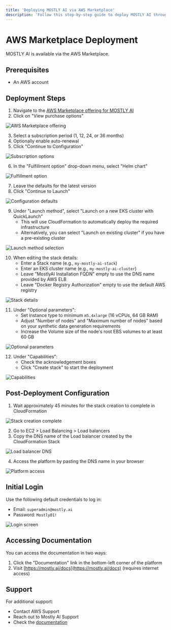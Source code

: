 ```yaml
---
title: 'Deploying MOSTLY AI via AWS Marketplace'
description: 'Follow this step-by-step guide to deploy MOSTLY AI through AWS Marketplace. You will learn how to subscribe to the software, configure the setup, and access the platform once deployment is complete.'
---
```



# AWS Marketplace Deployment

MOSTLY AI is available via the AWS Marketplace.

## Prerequisites

- An AWS account

## Deployment Steps

1. Navigate to the [AWS Marketplace offering for MOSTLY AI](https://aws.amazon.com/marketplace/pp/prodview-xyz)
2. Click on "View purchase options"

<Image
    src="/docs/docimages/install/deploy/aws-marketplace/01-aws-marketplace-01-view-purchase-options.webp"
    alt="AWS Marketplace offering"
    width={800}
    height={400}
/>

3. Select a subscription period (1, 12, 24, or 36 months)
4. Optionally enable auto-renewal
5. Click "Continue to Configuration"

<Image
    src="/docs/docimages/install/deploy/aws-marketplace/01-aws-marketplace-02-continue-to-configuration.webp"
    alt="Subscription options"
    width={800}
    height={400}
/>

6. In the "Fulfillment option" drop-down menu, select "Helm chart"

<Image
    src="/docs/docimages/install/deploy/aws-marketplace/01-aws-marketplace-03-choose-fullfilment-option.webp"
    alt="Fulfillment option"
    width={800}
    height={400}
/>

7. Leave the defaults for the latest version
8. Click "Continue to Launch"

<Image
    src="/docs/docimages/install/deploy/aws-marketplace/01-aws-marketplace-04-continue-to-launch.webp"
    alt="Configuration defaults"
    width={800}
    height={400}
/>

9. Under "Launch method", select "Launch on a new EKS cluster with QuickLaunch"
   - This will use CloudFormation to automatically deploy the required infrastructure
   - Alternatively, you can select "Launch on existing cluster" if you have a pre-existing cluster

<Image
    src="/docs/docimages/install/deploy/aws-marketplace/01-aws-marketplace-05-launch-method.webp"
    alt="Launch method selection"
    width={800}
    height={400}
/>

10. When editing the stack details:
    - Enter a Stack name (e.g., `my-mostly-ai-stack`)
    - Enter an EKS cluster name (e.g., `my-mostly-ai-cluster`)
    - Leave "MostlyAI Installation FQDN" empty to use the DNS name provided by AWS ELB
    - Leave "Docker Registry Authorization" empty to use the default AWS registry

<Image
    src="/docs/docimages/install/deploy/aws-marketplace/01-aws-marketplace-06-stack-and-eks-cluster-name.webp"
    alt="Stack details"
    width={800}
    height={400}
/>

11. Under "Optional parameters":
    - Set instance type to minimum `m5.4xlarge` (16 vCPUs, 64 GB RAM)
    - Adjust "Number of nodes" and "Maximum number of nodes" based on your synthetic data generation requirements
    - Increase the Volume size of the node's root EBS volumes to at least 60 GB

<Image
    src="/docs/docimages/install/deploy/aws-marketplace/01-aws-marketplace-07-instance-type.webp"
    alt="Optional parameters"
    width={800}
    height={400}
/>

12. Under "Capabilities":
    - Check the acknowledgement boxes
    - Click "Create stack" to start the deployment

<Image
    src="/docs/docimages/install/deploy/aws-marketplace/01-aws-marketplace-08-capabilities.webp"
    alt="Capabilities"
    width={800}
    height={400}
/>

## Post-Deployment Configuration

1. Wait approximately 45 minutes for the stack creation to complete in CloudFormation

<Image
    src="/docs/docimages/install/deploy/aws-marketplace/01-aws-marketplace-09-stack-creation-complete.webp"
    alt="Stack creation complete"
    width={800}
    height={400}
/>

2. Go to EC2 > Load Balancing > Load balancers
3. Copy the DNS name of the Load balancer created by the CloudFormation Stack

<Image
    src="/docs/docimages/install/deploy/aws-marketplace/01-aws-marketplace-10-load-balancers.webp"
    alt="Load balancer DNS"
    width={800}
    height={400}
/>

4. Access the platform by pasting the DNS name in your browser

<Image
    src="/docs/docimages/install/deploy/aws-marketplace/01-aws-marketplace-11-login-screen.webp"
    alt="Platform access"
    width={800}
    height={400}
/>

## Initial Login

Use the following default credentials to log in:
- Email: `superadmin@mostly.ai`
- Password: `Mostly01!`

<Image
    src="/docs/docimages/install/deploy/aws-marketplace/01-aws-marketplace-12-login-screen.webp"
    alt="Login screen"
    width={800}
    height={400}
/>

## Accessing Documentation

You can access the documentation in two ways:
1. Click the "Documentation" link in the bottom-left corner of the platform
2. Visit [https://mostly.ai/docs](https://mostly.ai/docs) (requires internet access)

## Support

For additional support:
- Contact AWS Support
- Reach out to Mostly AI Support
- Check the [documentation](https://mostly.ai/docs)
